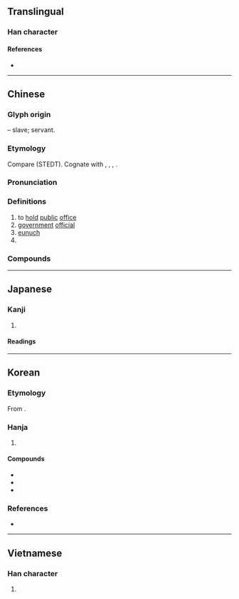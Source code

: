 {{character info}}
==Translingual==

===Han character===
{{Han char|rn=40|rad=宀|as=06|sn=9|four=30717|canj=JSLL|ids=⿱宀臣}}

====References====
* {{Han ref|kx=0285.040|dkj=07138|dj=0563.060|hdz=20924.010|uh=5BA6|ud=23462|bh=ABC6|bd=43974}}

----

==Chinese==
{{zh-forms}}

===Glyph origin===
{{Han etyl}}

{{Han compound|宀|臣|ls=ic|t1=house|t2=servant}} – slave; servant.

===Etymology===
Compare {{inh|zh|sit-pro|*(g/k)(j)wal||slave; servant}} (STEDT). Cognate with {{cog|bo|ཁོལ་པོ||servant}}, {{cog|my|ကျွန်||slave}}, {{cog|tbq-lol-pro|*C-kywan¹||slave}}, {{och-l|倌||servant}}.

===Pronunciation===
{{zh-pron
|m=huàn
|m-s=
|dg=
|c=waan6
|c-t=
|g=
|h=gd=fon4
|j=
|md=
|mn=hoān
|mn-t=huang6/huêng6
|mn-t_note=huang6 - Shantou; huêng6 - Chaozhou
|w=
|x=
|mc=y
|oc=y
|cat=v,n,pn
}}

===Definitions===
{{zh-hanzi}}

# to [[hold]] [[public]] [[office]]
# [[government]] [[official]]
# [[eunuch]]
# {{surname|zh}}

===Compounds===
{{zh-der|世嗣宦族|仕宦|名宦|奄宦|官宦|官宦人家|官宦氣息|宦人|宦囊|宦女|宦學|宦官|宦情|宦海|宦豎|宦途|宦遊|宦達|宦門|巧宦|年宦|游宦|素宦|羈宦|薄宦|謫宦|豎宦|達官顯宦|鄉宦|門宦|閹宦|顯宦}}

----

==Japanese==

===Kanji===
{{ja-kanji|grade=|rs=宀06}}

# {{rfdef|ja|sort=宀06}}

====Readings====
{{ja-readings
|goon=げん
|kanon=かん
|kun=つか-える, まなぶ
}}

----

==Korean==

===Etymology===
From {{der|ko|ltc|-}} {{ltc-l|宦|id=1}}. {{hanja-hunmong|환〯|hwan|人類#중02A}}

===Hanja===
{{ko-hanja-search}}
{{ko-hanja|벼슬|환}}

# {{hanja form of|환|[[eunuch]]}}

====Compounds====
{{der-top3|Compounds}}
* {{ko-l|환관|宦官}}
* {{ko-l|환시|宦侍}}
* {{ko-l|내환|內宦}}
{{der-bottom}}

===References===
* {{R:hanjadoc|2543}}

----

==Vietnamese==

===Han character===
{{vi-hantu|hoạn|rs=宀06}}

# {{rfdef|vi}}